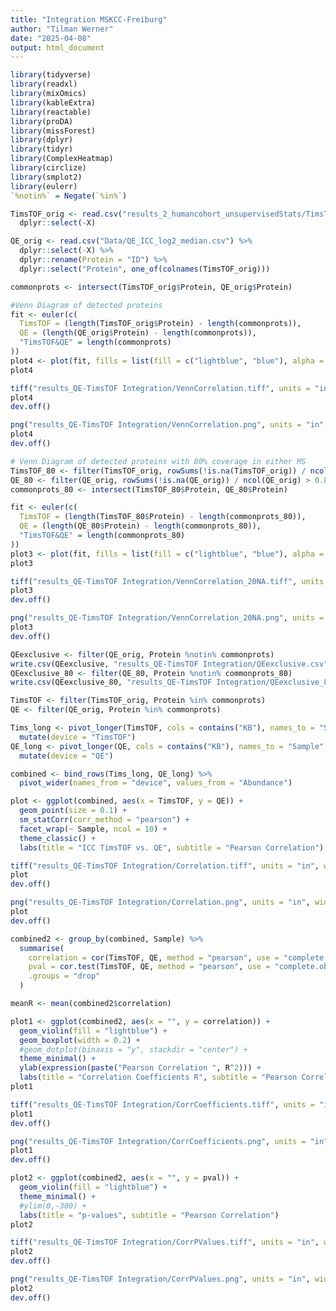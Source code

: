 ---
title: "Integration MSKCC-Freiburg"
author: "Tilman Werner"
date: "2025-04-08"
output: html_document
---

```{r setup, include=FALSE}
library(tidyverse)
library(readxl)
library(mixOmics)
library(kableExtra)
library(reactable)
library(proDA)
library(missForest)
library(dplyr)
library(tidyr)
library(ComplexHeatmap)
library(circlize)
library(smplot2)
library(eulerr)
`%notin%` = Negate(`%in%`)
```

```{r cars}
TimsTOF_orig <- read.csv("results_2_humancohort_unsupervisedStats/TimsTOF_ICC_ExprMat_log2_median.csv") %>%
  dplyr::select(-X) 

QE_orig <- read.csv("Data/QE_ICC_log2_median.csv") %>%
  dplyr::select(-X) %>%
  dplyr::rename(Protein = "ID") %>%
  dplyr::select("Protein", one_of(colnames(TimsTOF_orig)))

commonprots <- intersect(TimsTOF_orig$Protein, QE_orig$Protein)

#Venn Diagram of detected proteins
fit <- euler(c(
  TimsTOF = (length(TimsTOF_orig$Protein) - length(commonprots)),
  QE = (length(QE_orig$Protein) - length(commonprots)),
  "TimsTOF&QE" = length(commonprots)
))
plot4 <- plot(fit, fills = list(fill = c("lightblue", "blue"), alpha = 0.5), quantities = TRUE)
plot4

tiff("results_QE-TimsTOF Integration/VennCorrelation.tiff", units = "in", width = 5, height = 4, res = 300, pointsize =(5*100/72))
plot4
dev.off()

png("results_QE-TimsTOF Integration/VennCorrelation.png", units = "in", width = 5, height = 4, res = 300, pointsize =(5*100/72))
plot4
dev.off()

# Venn Diagram of detected proteins with 80% coverage in either MS
TimsTOF_80 <- filter(TimsTOF_orig, rowSums(!is.na(TimsTOF_orig)) / ncol(TimsTOF_orig) > 0.8)
QE_80 <- filter(QE_orig, rowSums(!is.na(QE_orig)) / ncol(QE_orig) > 0.8)
commonprots_80 <- intersect(TimsTOF_80$Protein, QE_80$Protein)

fit <- euler(c(
  TimsTOF = (length(TimsTOF_80$Protein) - length(commonprots_80)),
  QE = (length(QE_80$Protein) - length(commonprots_80)),
  "TimsTOF&QE" = length(commonprots_80)
))
plot3 <- plot(fit, fills = list(fill = c("lightblue", "blue"), alpha = 0.5), quantities = TRUE)
plot3

tiff("results_QE-TimsTOF Integration/VennCorrelation_20NA.tiff", units = "in", width = 5, height = 4, res = 300, pointsize =(5*100/72))
plot3
dev.off()

png("results_QE-TimsTOF Integration/VennCorrelation_20NA.png", units = "in", width = 5, height = 4, res = 300, pointsize =(5*100/72))
plot3
dev.off()

QEexclusive <- filter(QE_orig, Protein %notin% commonprots)
write.csv(QEexclusive, "results_QE-TimsTOF Integration/QEexclusive.csv")
QEexclusive_80 <- filter(QE_80, Protein %notin% commonprots_80)
write.csv(QEexclusive_80, "results_QE-TimsTOF Integration/QEexclusive_80.csv")

TimsTOF <- filter(TimsTOF_orig, Protein %in% commonprots)
QE <- filter(QE_orig, Protein %in% commonprots)
```

```{r pressure, echo=FALSE}
Tims_long <- pivot_longer(TimsTOF, cols = contains("KB"), names_to = "Sample", values_to = "Abundance") %>%
  mutate(device = "TimsTOF") 
QE_long <- pivot_longer(QE, cols = contains("KB"), names_to = "Sample", values_to = "Abundance") %>%
  mutate(device = "QE")

combined <- bind_rows(Tims_long, QE_long) %>%
  pivot_wider(names_from = "device", values_from = "Abundance") 

plot <- ggplot(combined, aes(x = TimsTOF, y = QE)) +
  geom_point(size = 0.1) +
  sm_statCorr(corr_method = "pearson") +
  facet_wrap(~ Sample, ncol = 10) +
  theme_classic() +
  labs(title = "ICC TimsTOF vs. QE", subtitle = "Pearson Correlation")

tiff("results_QE-TimsTOF Integration/Correlation.tiff", units = "in", width = 15, height = 20, res = 400, pointsize =(20*100/72))
plot
dev.off()

png("results_QE-TimsTOF Integration/Correlation.png", units = "in", width = 15, height = 20, res = 400, pointsize =(20*100/72))
plot
dev.off()

combined2 <- group_by(combined, Sample) %>%
  summarise(
    correlation = cor(TimsTOF, QE, method = "pearson", use = "complete.obs"),
    pval = cor.test(TimsTOF, QE, method = "pearson", use = "complete.obs")$p.value,
    .groups = "drop"
  )

meanR <- mean(combined2$correlation)

plot1 <- ggplot(combined2, aes(x = "", y = correlation)) +
  geom_violin(fill = "lightblue") +
  geom_boxplot(width = 0.2) +
  #geom_dotplot(binaxis = "y", stackdir = "center") +
  theme_minimal() +
  ylab(expression(paste("Pearson Correlation ", R^2))) +
  labs(title = "Correlation Coefficients R", subtitle = "Pearson Correlation")
plot1

tiff("results_QE-TimsTOF Integration/CorrCoefficients.tiff", units = "in", width = 3, height = 4, res = 300, pointsize =(4*100/72))
plot1
dev.off()

png("results_QE-TimsTOF Integration/CorrCoefficients.png", units = "in", width = 3, height = 4, res = 300, pointsize =(4*100/72))
plot1
dev.off()

plot2 <- ggplot(combined2, aes(x = "", y = pval)) +
  geom_violin(fill = "lightblue") +
  theme_minimal() +
  #ylim(0,-300) +
  labs(title = "p-values", subtitle = "Pearson Correlation")
plot2

tiff("results_QE-TimsTOF Integration/CorrPValues.tiff", units = "in", width = 3, height = 4, res = 300, pointsize =(4*100/72))
plot2
dev.off()

png("results_QE-TimsTOF Integration/CorrPValues.png", units = "in", width = 3, height = 4, res = 300, pointsize =(4*100/72))
plot2
dev.off()
```


